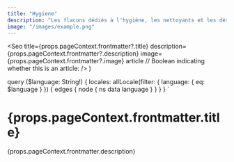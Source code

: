 ---
title: "Hygiene"
description: "Les flacons dédiés à l'hygiène, les nettoyants et les désinfectants"
image: "/images/example.png"
---
  <Seo
    title={props.pageContext.frontmatter?.title}
    description={props.pageContext.frontmatter?.description}
    image={props.pageContext.frontmatter?.image}
    article // Boolean indicating whether this is an article:
  />
)

  query ($language: String!) {
    locales: allLocale(filter: { language: { eq: $language } }) {
      edges {
        node {
          ns
          data
          language
        }
      }
    }
  }
`

# <Trans>{props.pageContext.frontmatter.title}</Trans>

<Trans>{props.pageContext.frontmatter.description}</Trans>